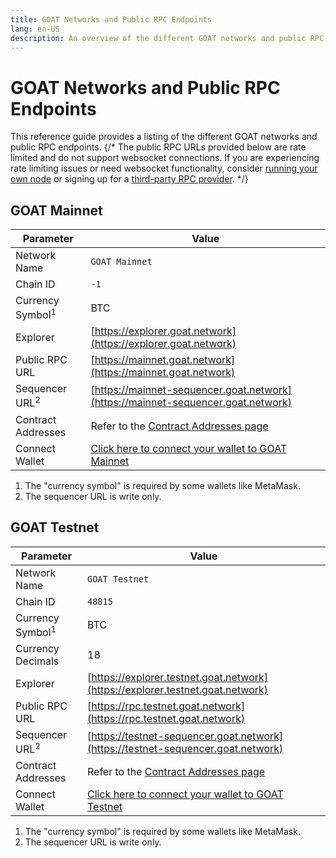 ```yaml
---
title: GOAT Networks and Public RPC Endpoints
lang: en-US
description: An overview of the different GOAT networks and public RPC endpoints.
---
```



# GOAT Networks and Public RPC Endpoints

This reference guide provides a listing of the different GOAT networks and public RPC endpoints.
{/* 
<Callout>
  The public RPC URLs provided below are rate limited and do not support websocket connections.
  If you are experiencing rate limiting issues or need websocket functionality, consider [running your own node](/builders/node-operators/rollup-node) or signing up for a [third-party RPC provider](/builders/tools/connect/rpc-providers).
</Callout> */}

## GOAT Mainnet

| Parameter                   | Value                                                                                    |
| --------------------------- | ---------------------------------------------------------------------------------------- |
| Network Name                | `GOAT Mainnet`                                                                             |
| Chain ID                    | `-1`                                                                                     |
| Currency Symbol<sup>1</sup> | BTC                                                                                      |
| Explorer                    | [https://explorer.goat.network](https://explorer.goat.network)                             |
| Public RPC URL              | [https://mainnet.goat.network](https://mainnet.goat.network)                               |
| Sequencer URL<sup>2</sup>   | [https://mainnet-sequencer.goat.network](https://mainnet-sequencer.goat.network)           |
| Contract Addresses          | Refer to the [Contract Addresses page](/chain/addresses#mainnet)                         |
| Connect Wallet              | [Click here to connect your wallet to GOAT Mainnet](https://chainid.link?network=goat) |

1.  The "currency symbol" is required by some wallets like MetaMask.
2.  The sequencer URL is write only.

## GOAT Testnet

| Parameter                   | Value                                                                                      |
| --------------------------- | ------------------------------------------------------------------------------------------ |
| Network Name                | `GOAT Testnet`                                                                               |
| Chain ID                    | `48815`                                                                                 |
| Currency Symbol<sup>1</sup> | BTC                                                                                        |
| Currency Decimals          | 18                                                                                         |
| Explorer                    | [https://explorer.testnet.goat.network](https://explorer.testnet.goat.network)         |
| Public RPC URL              | [https://rpc.testnet.goat.network](https://rpc.testnet.goat.network)                                 |
| Sequencer URL<sup>2</sup>   | [https://testnet-sequencer.goat.network](https://testnet-sequencer.goat.network)             |
| Contract Addresses          | Refer to the [Contract Addresses page](/chain/addresses#testnet-testnet)                   |
| Connect Wallet              | [Click here to connect your wallet to GOAT Testnet](https://chainid.link?network=goat-testnet) |

1.  The "currency symbol" is required by some wallets like MetaMask.
2.  The sequencer URL is write only.